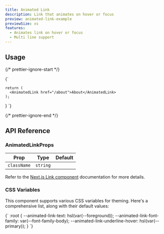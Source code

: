 ```yaml
---
title: Animated Link
description: Link that animates on hover or focus
preview: animated-link-example
previewSize: xs
features:
  - Animates link on hover or focus
  - Multi line support
---
```


## Usage

{/* prettier-ignore-start */}

<CodeBlock lang="ts">{`

    return (
      <AnimatedLink href="/about">About</AnimatedLink>
    );
}
`}
</CodeBlock>

{/* prettier-ignore-end */}

## API Reference

### AnimatedLinkProps

| Prop        | Type     | Default |
| ----------- | -------- | ------- |
| `className` | `string` |         |

Refer to the [Next.js Link component](https://nextjs.org/docs/pages/api-reference/components/link#reference) documentation for more details.

### CSS Variables

This component supports various CSS variables for theming. Here's a comprehensive list, along
with their default values:

<CodeBlock lang="css">
  {`
:root {
  --animated-link-text: hsl(var(--foreground));
  --animated-link-font-family: var(--font-family-body);
  --animated-link-underline-hover: hsl(var(--primary));
}
`}
</CodeBlock>
